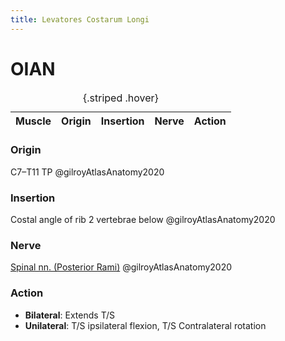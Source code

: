```yaml
---
title: Levatores Costarum Longi
---
```



:::{layout-ncol="3"}



:::


# OIAN

| Muscle  | Origin | Insertion | Nerve | Action |
|------|--------|-------|----------|--------|

: {.striped .hover}

:::{layout-ncol="2"}

### Origin {#origin}

C7–T11 TP @gilroyAtlasAnatomy2020 


### Insertion {#insertion}

Costal angle of rib 2 vertebrae below @gilroyAtlasAnatomy2020


### Nerve

[Spinal nn. (Posterior Rami)]({{< var ref-spinal-nerves.path >}}) @gilroyAtlasAnatomy2020


### Action {#action}

- **Bilateral**: Extends T/S
- **Unilateral**: T/S ipsilateral flexion, T/S Contralateral rotation

:::
